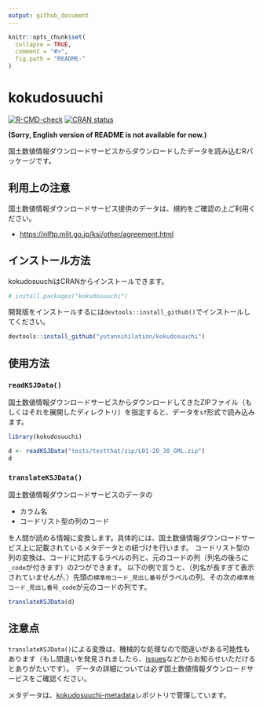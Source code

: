 ```yaml
---
output: github_document
---
```


<!-- README.md is generated from README.Rmd. Please edit that file -->

```r
knitr::opts_chunk$set(
  collapse = TRUE,
  comment = "#>",
  fig.path = "README-"
)
```
kokudosuuchi
============
<!-- badges: start -->
[![R-CMD-check](https://github.com/yutannihilation/kokudosuuchi/workflows/R-CMD-check/badge.svg)](https://github.com/yutannihilation/kokudosuuchi/actions)
[![CRAN status](https://www.r-pkg.org/badges/version/kokudosuuchi)](https://CRAN.R-project.org/package=kokudosuuchi)
<!-- badges: end -->

__(Sorry, English version of README is not available for now.)__

国土数値情報ダウンロードサービスからダウンロードしたデータを読み込むRパッケージです。


## 利用上の注意

国土数値情報ダウンロードサービス提供のデータは、規約をご確認の上ご利用ください。

* <https://nlftp.mlit.go.jp/ksj/other/agreement.html>


## インストール方法

kokudosuuchiはCRANからインストールできます。

```r
# install.packages("kokudosuuchi")
```

開発版をインストールするには`devtools::install_github()`でインストールしてください。

```r
devtools::install_github("yutannihilation/kokudosuuchi")
```

## 使用方法

### `readKSJData()`

国土数値情報ダウンロードサービスからダウンロードしてきたZIPファイル（もしくはそれを展開したディレクトリ）を指定すると、データを`sf`形式で読み込みます。

```r
library(kokudosuuchi)

d <- readKSJData("tests/testthat/zip/L01-20_30_GML.zip")
d
```


### `translateKSJData()`

国土数値情報ダウンロードサービスのデータの

* カラム名
* コードリスト型の列のコード

を人間が読める情報に変換します。具体的には、国土数値情報ダウンロードサービス上に記載されているメタデータとの紐づけを行います。
コードリスト型の列の変換は、コードに対応するラベルの列と、元のコードの列（列名の後ろに`_code`が付きます）の2つができます。
以下の例で言うと、（列名が長すぎて表示されていませんが、）先頭の`標準地コード_見出し番号`がラベルの列、その次の`標準地コード_見出し番号_code`が元のコードの列です。

```r
translateKSJData(d)
```


## 注意点

`translateKSJData()`による変換は、機械的な処理なので間違いがある可能性もあります（もし間違いを発見されましたら、[issues](https://github.com/yutannihilation/kokudosuuchi/issues)などからお知らせいただけるとありがたいです）。
データの詳細については必ず国土数値情報ダウンロードサービスをご確認ください。

メタデータは、[kokudosuuchi-metadata](https://github.com/yutannihilation/kokudosuuchi-metadata)レポジトリで管理しています。
